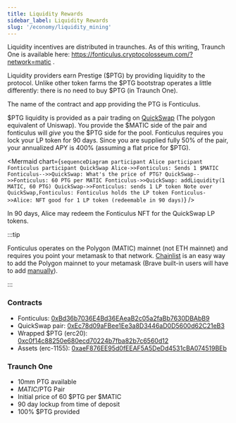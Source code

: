 ```yaml
---
title: Liquidity Rewards
sidebar_label: Liquidity Rewards
slug: '/economy/liquidity_mining'
---
```


Liquidity incentives are distributed in traunches. As of this writing, Traunch One is available here: https://fonticulus.cryptocolosseum.com/?network=matic .

Liquidity providers earn Prestige ($PTG) by providing liquidity to the protocol. Unlike other token farms the $PTG bootstrap operates a little differently: there is no need to buy $PTG (in Traunch One).

The name of the contract and app providing the PTG is Fonticulus.

$PTG liquidity is provided as a pair trading on [QuickSwap](https://info.quickswap.exchange/pair/0xEc78d09aFBee1Ee3a8D3446aD0D5600d62C21eB3) (The polygon equivalent of Uniswap). You provide the $MATIC side of the pair and fonticulus will *give* you the $PTG side for the pool. Fonticulus requires you lock your LP token for 90 days. Since you are supplied fully 50% of the pair, your annualized APY is 400% (assuming a flat price for $PTG).

<Mermaid chart={`
sequenceDiagram
    participant Alice
    participant Fonticulus
    participant QuickSwap
    Alice->>Fonticulus: Sends 1 $MATIC
    Fonticulus-->>QuickSwap: What's the price of PTG?
    QuickSwap-->>Fonticulus: 60 PTG per MATIC
    Fonticulus->>QuickSwap: addLiquidity(1 MATIC, 60 PTG)
    QuickSwap->>Fonticulus: sends 1 LP token
    Note over QuickSwap,Fonticulus: Fonticulus holds the LP token
    Fonticulus->>Alice: NFT good for 1 LP token (redeemable in 90 days)
`} />

In 90 days, Alice may redeem the Fonticulus NFT for the QuickSwap LP tokens.

:::tip

Fonticulus operates on the Polygon (MATIC) mainnet (not ETH mainnet) and requires you point your metamask to that network. [Chainlist](https://chainlist.org/) is an easy way to add the Polygon mainnet to your metamask (Brave built-in users will have to add [manually](https://docs.matic.network/docs/develop/metamask/config-matic)).

:::

### Contracts

* Fonticulus: [0xBd36b7036E4Bd36EAeaB2c05a2faBb7630DBAbB9](https://explorer-mainnet.maticvigil.com/address/0xBd36b7036E4Bd36EAeaB2c05a2faBb7630DBAbB9)
* QuickSwap pair: [0xEc78d09aFBee1Ee3a8D3446aD0D5600d62C21eB3](https://info.quickswap.exchange/pair/0xEc78d09aFBee1Ee3a8D3446aD0D5600d62C21eB3)
* Wrapped $PTG (erc20): [0xc0f14c88250e680ecd70224b7fba82b7c6560d12](https://explorer-mainnet.maticvigil.com/address/0xc0f14C88250E680eCd70224B7fBa82b7C6560d12)
* Assets (erc-1155): [0xaeF876EE95d0fEEAF5A5DeDd4531cBA074519BEb](https://explorer-mainnet.maticvigil.com/address/0xaeF876EE95d0fEEAF5A5DeDd4531cBA074519BEb/transactions)

### Traunch One

* 10mm PTG available
* $MATIC/$PTG Pair
* Initial price of 60 $PTG per $MATIC
* 90 day lockup from time of deposit
* 100% $PTG provided
